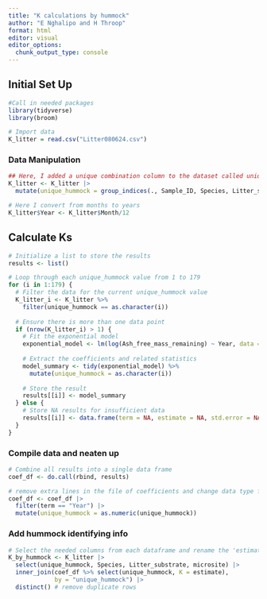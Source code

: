 ```yaml
---
title: "K calculations by hummock"
author: "E Nghalipo and H Throop"
format: html
editor: visual
editor_options: 
  chunk_output_type: console
---
```


## Initial Set Up

```r
#Call in needed packages
library(tidyverse)
library(broom)

# Import data
K_litter = read.csv("Litter080624.csv") 

```

### Data Manipulation

```r
## Here, I added a unique combination column to the dataset called unique hummock. This combination is for the three columns; species, litter_substrate and mmicrosite
K_litter <- K_litter |>
  mutate(unique_hummock = group_indices(., Sample_ID, Species, Litter_substrate, microsite))

# Here I convert from months to years
K_litter$Year <- K_litter$Month/12
```

## Calculate Ks

```r
# Initialize a list to store the results
results <- list()

# Loop through each unique_hummock value from 1 to 179
for (i in 1:179) {
  # Filter the data for the current unique_hummock value
  K_litter_i <- K_litter %>%
    filter(unique_hummock == as.character(i))
  
  # Ensure there is more than one data point
  if (nrow(K_litter_i) > 1) {
    # Fit the exponential model
    exponential_model <- lm(log(Ash_free_mass_remaining) ~ Year, data = K_litter_i)
    
    # Extract the coefficients and related statistics
    model_summary <- tidy(exponential_model) %>%
      mutate(unique_hummock = as.character(i))
    
    # Store the result
    results[[i]] <- model_summary
  } else {
    # Store NA results for insufficient data
    results[[i]] <- data.frame(term = NA, estimate = NA, std.error = NA, statistic = NA, p.value = NA, unique_hummock = as.character(i))
  }
}

```

### Compile data and neaten up

```r
# Combine all results into a single data frame
coef_df <- do.call(rbind, results)

# remove extra lines in the file of coefficients and change data type for unique_hummock
coef_df <- coef_df |>
  filter(term == "Year") |>
  mutate(unique_hummock = as.numeric(unique_hummock))
```

### Add hummock identifying info

```r
# Select the needed columns from each dataframe and rename the 'estimate' column
K_by_hummock <- K_litter |>
  select(unique_hummock, Species, Litter_substrate, microsite) |>
  inner_join(coef_df %>% select(unique_hummock, K = estimate), 
             by = "unique_hummock") |>
  distinct() # remove duplicate rows
```
